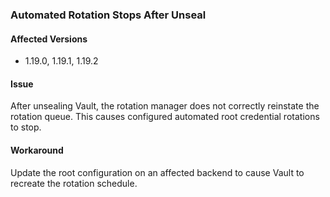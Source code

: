 ### Automated Rotation Stops After Unseal

#### Affected Versions

- 1.19.0, 1.19.1, 1.19.2

#### Issue

After unsealing Vault, the rotation manager does not correctly reinstate the rotation queue. This causes configured
automated root credential rotations to stop.

#### Workaround

Update the root configuration on an affected backend to cause Vault to recreate the rotation schedule.

